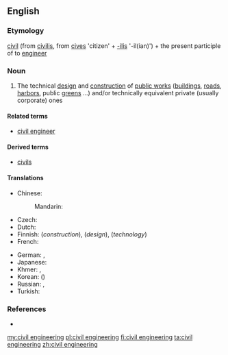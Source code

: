==English==
{{wikipedia}}

===Etymology===
[[civil]] (from {{etyl|la}} [[civilis]], from [[cives]] 'citizen' + [[-ilis]] '-il(ian)') + the present participle of to [[engineer]]

===Noun===
{{en-noun|-}}

# The technical [[design]] and [[construction]] of [[public works]] ([[building]]s, [[road]]s, [[harbor]]s, public [[green]]s ...) and/or technically equivalent private (usually corporate) ones

====Related terms====
* [[civil engineer]]

====Derived terms====
* [[civils]]

====Translations====
{{trans-top|technical design and construction of public works and/or equivalent private ones}}
* Chinese:
*: Mandarin: {{t-|cmn|土木工程|tr=tǔmùgōngchéng|sc=Hani}}
* Czech: {{t-|cs|stavební inženýrství|n}}
* Dutch: {{t-|nl|burgerlijke bouwkunde}}
* Finnish: {{t+|fi|rakentaminen}} (''construction''),  {{t-|fi|rakennussuunnittelu}} (''design''),  {{t+|fi|rakennustekniikka}} (''technology'')
* French: {{t+|fr|génie civil|m}}
{{trans-mid}}
* German: {{t-|de|Bauingenieurwesen|n}}, {{t+|de|Bauwesen|n}}
* Japanese: {{t-|ja|土木工学|tr=どぼくこうがく, doboku kōgaku|sc=Jpan}}
* Khmer: {{t-|km|អសេនិកវិស្វកម្ម|sc=Khmr}}, {{t-|km|វិស្វកម្មស៊ីវិល|sc=Khmr}}
* Korean: {{t+|ko|토목공학|tr=tomok-gonghak|sc=Kore}} ({{t+|ko|土木工學|sc=Kore}})
* Russian: {{t-|ru|строительная инженерия|f|tr=stroítelʹnaja inženérija|sc=Cyrl}}, {{t-|ru|гражданское строительство|n|tr=graždánskoje stroíttelʹstvo|sc=Cyrl}}
* Turkish: {{t-|tr|inşaat mühendisliği}}
{{trans-bottom}}

===References===
* {{R:Websters}}

[[my:civil engineering]]
[[pl:civil engineering]]
[[fi:civil engineering]]
[[ta:civil engineering]]
[[zh:civil engineering]]